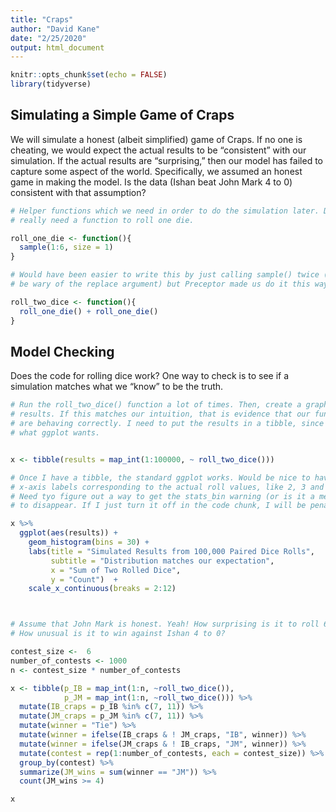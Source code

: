 ```yaml
---
title: "Craps"
author: "David Kane"
date: "2/25/2020"
output: html_document
---
```


```r
knitr::opts_chunk$set(echo = FALSE)
library(tidyverse)
```


## Simulating a Simple Game of Craps

We will simulate a honest (albeit simplified) game of Craps. If no one is cheating, we would expect the actual results to be "consistent" with our simulation. If the actual results are "surprising," then our model has failed to capture some aspect of the world. Specifically, we assumed an honest game in making the model. Is the data (Ishan beat John Mark 4 to 0) consistent with that assumption?

```r
# Helper functions which we need in order to do the simulation later. Don't
# really need a function to roll one die.

roll_one_die <- function(){
  sample(1:6, size = 1)
}

# Would have been easier to write this by just calling sample() twice (although
# be wary of the replace argument) but Preceptor made us do it this way.

roll_two_dice <- function(){
  roll_one_die() + roll_one_die()
}
```

## Model Checking

Does the code for rolling dice work? One way to check is to see if a simulation matches what we "know" to be the truth.

```r
# Run the roll_two_dice() function a lot of times. Then, create a graphic of the
# results. If this matches our intuition, that is evidence that our functions
# are behaving correctly. I need to put the results in a tibble, since that is
# what ggplot wants.


x <- tibble(results = map_int(1:100000, ~ roll_two_dice()))

# Once I have a tibble, the standard ggplot works. Would be nice to have the
# x-axis labels corresponding to the actual roll values, like 2, 3 and so on.
# Need tyo figure out a way to get the stats_bin warning (or is it a message?)
# to disappear. If I just turn it off in the code chunk, I will be penalized.

x %>% 
  ggplot(aes(results)) +
    geom_histogram(bins = 30) +
    labs(title = "Simulated Results from 100,000 Paired Dice Rolls",
         subtitle = "Distribution matches our expectation",
         x = "Sum of Two Rolled Dice",
         y = "Count")  +
    scale_x_continuous(breaks = 2:12)




```


```r
# Assume that John Mark is honest. Yeah! How surprising is it to roll 6 winners?
# How unusual is it to win against Ishan 4 to 0?

contest_size <-  6
number_of_contests <- 1000
n <- contest_size * number_of_contests

x <- tibble(p_IB = map_int(1:n, ~roll_two_dice()),
            p_JM = map_int(1:n, ~roll_two_dice())) %>% 
  mutate(IB_craps = p_IB %in% c(7, 11)) %>% 
  mutate(JM_craps = p_JM %in% c(7, 11)) %>% 
  mutate(winner = "Tie") %>% 
  mutate(winner = ifelse(IB_craps & ! JM_craps, "IB", winner)) %>% 
  mutate(winner = ifelse(JM_craps & ! IB_craps, "JM", winner)) %>% 
  mutate(contest = rep(1:number_of_contests, each = contest_size)) %>% 
  group_by(contest) %>% 
  summarize(JM_wins = sum(winner == "JM")) %>% 
  count(JM_wins >= 4)

x

```

